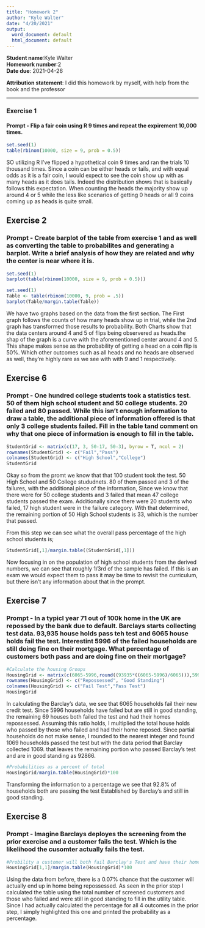 ---
title: "Homework 2"
author: "Kyle Walter"
date: "4/20/2021"
output:
  word_document: default
  html_document: default
---

__Student name__:Kyle Walter  
__Homework number__:2  
__Date due__: 2021-04-26

__Attribution statement__:
I did this homework by myself, with help from the book and the professor

***

### Exercise 1
#### Prompt - Flip a fair coin using R 9 times and repeat the expirement 10,000 times.

```{r}
set.seed(1)
table(rbinom(10000, size = 9, prob = 0.5))
```

SO utilizing R I've flipped a hypothetical coin 9 times and ran the trials 10 thousand times. Since a coin can be either heads or tails, and with equal odds as it is a fair coin, I would expect to see the coin show up with as many heads as it does tails. Indeed the distribution shows that is basically follows this expectation. When counting the heads the majority show up around 4 or 5 while the less like scenarios of getting 0 heads or all 9 coins coming up as heads is quite small.

## Exercise 2
### Prompt - Create barplot of the table from exercise 1 and as well as converting the table to probabilites and generating a barplot. Write a brief analysis of how they are related and why the center is near where it is.

```{r}
set.seed(1)
barplot(table(rbinom(10000, size = 9, prob = 0.5)))
```
```{r}
set.seed(1)
Table <- table(rbinom(10000, 9, prob = .5))
barplot(Table/margin.table(Table))
```
We have two graphs based on the data from the first section. The First graph follows the counts of how many heads show up in trial, while the 2nd graph has transformed those results to probability. Both Charts show that the data centers around 4 and 5 of flips being observered as heads.the shap of the graph is a curve with the aforementioned center around 4 and 5. This shape makes sense as the probability of getting a head on a coin flip is 50%. Which other outcomes such as all heads and no heads are observed as well, they're highly rare as we see with with 9 and 1 respectively.

## Exercise 6
### Prompt - One hundred college students took a statistics test. 50 of them high school student and 50 college students. 20 failed and 80 passed. While this isn't enough information to draw a table, the additional piece of information offered is that only 3 college students failed. Fill in the table tand comment on why that one piece of information is enough to fill in the table.

```{r}
StudentGrid <- matrix(c(17, 3, 50-17, 50-3), byrow = T, ncol = 2)
rownames(StudentGrid) <- c("Fail","Pass")
colnames(StudentGrid) <- c("High School","College")
StudentGrid
```

Okay so from the promt we know that that 100 student took the test. 50 High School and 50 College stududnets. 80 of them passed and 3 of the failures, with the additional piece of the information, Since we know that there were for 50 college students and 3 failed that mean 47 college students passed the exam. Additionally since there were 20 students who failed, 17 high student were in the failure category. With that determined, the remaining portion of 50 High School students is 33, which is the number that passed.

From this step we can see what the overall pass percentage of the high school students is;
```{r}
StudentGrid[,1]/margin.table((StudentGrid[,1]))
```

Now focusing in on the population of high school students from the derived numbers, we can see that roughly 1/3rd of the sample has failed. If this is an exam we would expect them to pass it may be time to revisit the curriculum, but there isn't any information about that in the prompt.

## Exercise 7
###  Prompt - In a typicl year 71 out of 100k home in the UK are repossed by the bank due to default. Barclays starts collecting test data. 93,935 house holds pass teh test and 6065 house holds fail the test. Interestint 5996 of the failed households are still doing fine on their mortgage. What percentage of customers both pass and are doing fine on their mortgage?

```{r}
#Calculate the housing Groups
HousingGrid <- matrix(c(6065-5996,round((93935*((6065-5996)/6065))),5996,round((93935*(5996/6065)))), byrow = T, ncol = 2)
rownames(HousingGrid) <- c("Repossessed", "Good Standing")
colnames(HousingGrid) <- c("Fail Test","Pass Test")
HousingGrid
```

In calculating the Barclay's data, we see that 6065 households fail their new credit test. Since 5996 households have failed but are still in good standing, the remaining 69 houses both failed the test and had their homes repossessed. Assuming this ratio holds, I multiplied the total house holds who passed by those who failed and had their home reposed. Since partial households do not make sense, I rounded to the nearest integer and found 1069 households passed the test but with the data period that Barclay collected 1069. that leaves the remaining portion who passed Barclay's test and are in good standing as 92866.

```{r}
#Probabilities as a percent of total
HousingGrid/margin.table(HousingGrid)*100
```

Transforming the information to a percentage we see that 92.8% of households both are passing the test Established by Barclay's and still in good standing.

## Exercise 8
### Prompt - Imagine Barclays deployes the screening from the prior exercise and a customer fails the test. Which is the likelihood the cusomter actually fails the test.

```{r}
#Probility a customer will both fail Barclay's Test and have their home repossessed
HousingGrid[1,1]/margin.table(HousingGrid)*100
```
Using the data from before, there is a 0.07% chance that the customer will actually end up in home being repossessed. As seen in the prior step I calculated the table using the total number of screened customers and those who failed and were still in good standing to fill in the utility table. Since I had actually calculated the percentage for all 4 outcomes in the prior step, I simply highlighted this one and printed the probability as a percentage.
